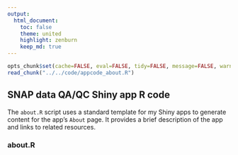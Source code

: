 ```yaml
---
output:
  html_document:
    toc: false
    theme: united
    highlight: zenburn
    keep_md: true
---
```


```r
opts_chunk$set(cache=FALSE, eval=FALSE, tidy=FALSE, message=FALSE, warning=FALSE)
read_chunk("../../code/appcode_about.R")
```

##
##
## SNAP data QA/QC Shiny app R code

The `about.R` script uses a standard template for my Shiny apps to generate content for the app's `About` page.
It provides a brief description of the app and links to related resources.

### about.R

```r
```
